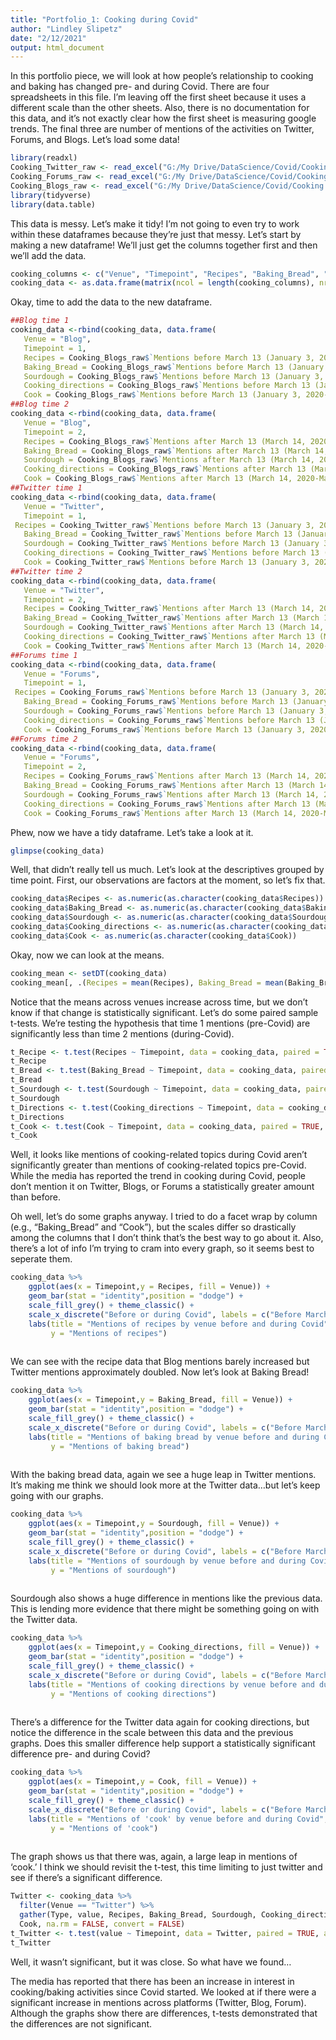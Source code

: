 ```yaml
---
title: "Portfolio_1: Cooking during Covid"
author: "Lindley Slipetz"
date: "2/12/2021"
output: html_document
---
```


In this portfolio piece, we will look at how people's relationship to cooking and baking has changed pre- and during Covid. There are four spreadsheets in this file. I'm leaving off the first sheet because it uses a different scale than the other sheets. Also, there is no documentation for this data, and it's not exactly clear how the first sheet is measuring google trends. The final three are number of mentions of the activities on Twitter, Forums, and Blogs. Let's load some data! 

```r
library(readxl)
Cooking_Twitter_raw <- read_excel("G:/My Drive/DataScience/Covid/Cooking.xlsx", sheet = 2)
Cooking_Forums_raw <- read_excel("G:/My Drive/DataScience/Covid/Cooking.xlsx", sheet = 3)
Cooking_Blogs_raw <- read_excel("G:/My Drive/DataScience/Covid/Cooking.xlsx", sheet = 4)
library(tidyverse)
library(data.table)
```

This data is messy. Let's make it tidy! I'm not going to even try to work within these dataframes because they're just that messy. Let's start by making a new dataframe! We'll just get the columns together first and then we'll add the data.

```r
cooking_columns <- c("Venue", "Timepoint", "Recipes", "Baking_Bread", "Sourdough", "Cooking_directions", "Cook")
cooking_data <- as.data.frame(matrix(ncol = length(cooking_columns), nrow=0, dimnames = list(NULL,cooking_columns)) )
```

Okay, time to add the data to the new dataframe. 

```r
##Blog time 1
cooking_data <-rbind(cooking_data, data.frame(
   Venue = "Blog",
   Timepoint = 1,
   Recipes = Cooking_Blogs_raw$`Mentions before March 13 (January 3, 2020-March 12, 2020)...8`[Cooking_Blogs_raw$...7 == "Recipes" & is.na(Cooking_Blogs_raw$...7) == FALSE],
   Baking_Bread = Cooking_Blogs_raw$`Mentions before March 13 (January 3, 2020-March 12, 2020)...8`[Cooking_Blogs_raw$...7 == "Baking bread" & is.na(Cooking_Blogs_raw$...7) == FALSE], 
   Sourdough = Cooking_Blogs_raw$`Mentions before March 13 (January 3, 2020-March 12, 2020)...8`[Cooking_Blogs_raw$...7 == "Sourdough" & is.na(Cooking_Blogs_raw$...7) == FALSE],
   Cooking_directions = Cooking_Blogs_raw$`Mentions before March 13 (January 3, 2020-March 12, 2020)...8`[Cooking_Blogs_raw$...7 == "Cooking Directions" & is.na(Cooking_Blogs_raw$...7) == FALSE],
   Cook = Cooking_Blogs_raw$`Mentions before March 13 (January 3, 2020-March 12, 2020)...8`[Cooking_Blogs_raw$...7 == "Cook" & is.na(Cooking_Blogs_raw$...7) == FALSE]))
##Blog time 2  
cooking_data <-rbind(cooking_data, data.frame(
   Venue = "Blog",
   Timepoint = 2,
   Recipes = Cooking_Blogs_raw$`Mentions after March 13 (March 14, 2020-May 22, 2020)...10`[Cooking_Blogs_raw$...7 == "Recipes" & is.na(Cooking_Blogs_raw$...7) == FALSE],
   Baking_Bread = Cooking_Blogs_raw$`Mentions after March 13 (March 14, 2020-May 22, 2020)...10`[Cooking_Blogs_raw$...7 == "Baking bread" & is.na(Cooking_Blogs_raw$...7) == FALSE], 
   Sourdough = Cooking_Blogs_raw$`Mentions after March 13 (March 14, 2020-May 22, 2020)...10`[Cooking_Blogs_raw$...7 == "Sourdough" & is.na(Cooking_Blogs_raw$...7) == FALSE],
   Cooking_directions = Cooking_Blogs_raw$`Mentions after March 13 (March 14, 2020-May 22, 2020)...10`[Cooking_Blogs_raw$...7 == "Cooking Directions" & is.na(Cooking_Blogs_raw$...7) == FALSE],
   Cook = Cooking_Blogs_raw$`Mentions after March 13 (March 14, 2020-May 22, 2020)...10`[Cooking_Blogs_raw$...7 == "Cook" & is.na(Cooking_Blogs_raw$...7) == FALSE]))
##Twitter time 1  
cooking_data <-rbind(cooking_data, data.frame(
   Venue = "Twitter",
   Timepoint = 1,
 Recipes = Cooking_Twitter_raw$`Mentions before March 13 (January 3, 2020-March 12, 2020)...8`[Cooking_Twitter_raw$...7 == "Recipes" & is.na(Cooking_Twitter_raw$...7) == FALSE],
   Baking_Bread = Cooking_Twitter_raw$`Mentions before March 13 (January 3, 2020-March 12, 2020)...8`[Cooking_Twitter_raw$...7 == "Baking bread" & is.na(Cooking_Twitter_raw$...7) == FALSE], 
   Sourdough = Cooking_Twitter_raw$`Mentions before March 13 (January 3, 2020-March 12, 2020)...8`[Cooking_Twitter_raw$...7 == "Sourdough" & is.na(Cooking_Twitter_raw$...7) == FALSE],
   Cooking_directions = Cooking_Twitter_raw$`Mentions before March 13 (January 3, 2020-March 12, 2020)...8`[Cooking_Twitter_raw$...7 == "Cooking Directions" & is.na(Cooking_Twitter_raw$...7) == FALSE],
   Cook = Cooking_Twitter_raw$`Mentions before March 13 (January 3, 2020-March 12, 2020)...8`[Cooking_Twitter_raw$...7 == "Cook" & is.na(Cooking_Twitter_raw$...7) == FALSE]))
##Twitter time 2  
cooking_data <-rbind(cooking_data, data.frame(
   Venue = "Twitter",
   Timepoint = 2,
   Recipes = Cooking_Twitter_raw$`Mentions after March 13 (March 14, 2020-May 22, 2020)...10`[Cooking_Twitter_raw$...7 == "Recipes" & is.na(Cooking_Twitter_raw$...7) == FALSE],
   Baking_Bread = Cooking_Twitter_raw$`Mentions after March 13 (March 14, 2020-May 22, 2020)...10`[Cooking_Twitter_raw$...7 == "Baking bread" & is.na(Cooking_Twitter_raw$...7) == FALSE], 
   Sourdough = Cooking_Twitter_raw$`Mentions after March 13 (March 14, 2020-May 22, 2020)...10`[Cooking_Twitter_raw$...7 == "Sourdough" & is.na(Cooking_Twitter_raw$...7) == FALSE],
   Cooking_directions = Cooking_Twitter_raw$`Mentions after March 13 (March 14, 2020-May 22, 2020)...10`[Cooking_Twitter_raw$...7 == "Cooking Directions" & is.na(Cooking_Twitter_raw$...7) == FALSE],
   Cook = Cooking_Twitter_raw$`Mentions after March 13 (March 14, 2020-May 22, 2020)...10`[Cooking_Twitter_raw$...7 == "Cook" & is.na(Cooking_Twitter_raw$...7) == FALSE]))
##Forums time 1  
cooking_data <-rbind(cooking_data, data.frame(
   Venue = "Forums",
   Timepoint = 1,
 Recipes = Cooking_Forums_raw$`Mentions before March 13 (January 3, 2020-March 12, 2020)...8`[Cooking_Forums_raw$...7 == "Recipes" & is.na(Cooking_Forums_raw$...7) == FALSE],
   Baking_Bread = Cooking_Forums_raw$`Mentions before March 13 (January 3, 2020-March 12, 2020)...8`[Cooking_Forums_raw$...7 == "Baking bread" & is.na(Cooking_Forums_raw$...7) == FALSE], 
   Sourdough = Cooking_Forums_raw$`Mentions before March 13 (January 3, 2020-March 12, 2020)...8`[Cooking_Forums_raw$...7 == "Sourdough" & is.na(Cooking_Forums_raw$...7) == FALSE],
   Cooking_directions = Cooking_Forums_raw$`Mentions before March 13 (January 3, 2020-March 12, 2020)...8`[Cooking_Forums_raw$...7 == "Cooking Directions" & is.na(Cooking_Forums_raw$...7) == FALSE],
   Cook = Cooking_Forums_raw$`Mentions before March 13 (January 3, 2020-March 12, 2020)...8`[Cooking_Forums_raw$...7 == "Cook" & is.na(Cooking_Forums_raw$...7) == FALSE]))
##Forums time 2  
cooking_data <-rbind(cooking_data, data.frame(
   Venue = "Forums",
   Timepoint = 2,
   Recipes = Cooking_Forums_raw$`Mentions after March 13 (March 14, 2020-May 22, 2020)...10`[Cooking_Forums_raw$...7 == "Recipes" & is.na(Cooking_Forums_raw$...7) == FALSE],
   Baking_Bread = Cooking_Forums_raw$`Mentions after March 13 (March 14, 2020-May 22, 2020)...10`[Cooking_Forums_raw$...7 == "Baking bread" & is.na(Cooking_Forums_raw$...7) == FALSE], 
   Sourdough = Cooking_Forums_raw$`Mentions after March 13 (March 14, 2020-May 22, 2020)...10`[Cooking_Forums_raw$...7 == "Sourdough" & is.na(Cooking_Forums_raw$...7) == FALSE],
   Cooking_directions = Cooking_Forums_raw$`Mentions after March 13 (March 14, 2020-May 22, 2020)...10`[Cooking_Forums_raw$...7 == "Cooking Directions" & is.na(Cooking_Forums_raw$...7) == FALSE],
   Cook = Cooking_Forums_raw$`Mentions after March 13 (March 14, 2020-May 22, 2020)...10`[Cooking_Forums_raw$...7 == "Cook" & is.na(Cooking_Forums_raw$...7) == FALSE]))
```

Phew, now we have a tidy dataframe. Let's take a look at it.

```r
glimpse(cooking_data)
```

Well, that didn't really tell us much. Let's look at the descriptives grouped by time point. First, our observations are factors at the moment, so let's fix that.

```r
cooking_data$Recipes <- as.numeric(as.character(cooking_data$Recipes))
cooking_data$Baking_Bread <- as.numeric(as.character(cooking_data$Baking_Bread))
cooking_data$Sourdough <- as.numeric(as.character(cooking_data$Sourdough))
cooking_data$Cooking_directions <- as.numeric(as.character(cooking_data$Cooking_directions))
cooking_data$Cook <- as.numeric(as.character(cooking_data$Cook))
```

Okay, now we can look at the means.

```r
cooking_mean <- setDT(cooking_data) 
cooking_mean[, .(Recipes = mean(Recipes), Baking_Bread = mean(Baking_Bread), Sourdough = mean(Sourdough), Cooking_directions = mean(Cooking_directions), Cook = mean(Cook)), by = .(Timepoint)]
```
Notice that the means across venues increase across time, but we don't know if that change is statistically significant. Let's do some paired sample t-tests. We're testing the hypothesis that time 1 mentions (pre-Covid) are significantly less than time 2 mentions (during-Covid).

```r
t_Recipe <- t.test(Recipes ~ Timepoint, data = cooking_data, paired = TRUE, alternative = "less")
t_Recipe
t_Bread <- t.test(Baking_Bread ~ Timepoint, data = cooking_data, paired = TRUE, alternative = "less")
t_Bread
t_Sourdough <- t.test(Sourdough ~ Timepoint, data = cooking_data, paired = TRUE, alternative = "less")
t_Sourdough
t_Directions <- t.test(Cooking_directions ~ Timepoint, data = cooking_data, paired = TRUE, alternative = "less")
t_Directions
t_Cook <- t.test(Cook ~ Timepoint, data = cooking_data, paired = TRUE, alternative = "less")
t_Cook
```
Well, it looks like mentions of cooking-related topics during Covid aren't significantly greater than mentions of cooking-related topics pre-Covid. While the media has reported the trend in cooking during Covid, people don't mention it on Twitter, Blogs, or Forums a statistically greater amount than before.  

Oh well, let's do some graphs anyway. I tried to do a facet wrap by column (e.g., "Baking_Bread" and "Cook"), but the scales differ so drastically among the columns that I don't think that's the best way to go about it. Also, there's a lot of info I'm trying to cram into every graph, so it seems best to seperate them.

```r
cooking_data %>% 
    ggplot(aes(x = Timepoint,y = Recipes, fill = Venue)) + 
    geom_bar(stat = "identity",position = "dodge") + 
    scale_fill_grey() + theme_classic() +
    scale_x_discrete("Before or during Covid", labels = c("Before March 13th, 2020", "After March 13th, 2020"), limits = c(1, 2)) + 
    labs(title = "Mentions of recipes by venue before and during Covid",
         y = "Mentions of recipes")
 
```

We can see with the recipe data that Blog mentions barely increased but Twitter mentions approximately doubled. Now let's look at Baking Bread!

```r
cooking_data %>% 
    ggplot(aes(x = Timepoint,y = Baking_Bread, fill = Venue)) + 
    geom_bar(stat = "identity",position = "dodge") + 
    scale_fill_grey() + theme_classic() +
    scale_x_discrete("Before or during Covid", labels = c("Before March 13th, 2020", "After March 13th, 2020"), limits = c(1, 2)) + 
    labs(title = "Mentions of baking bread by venue before and during Covid",
         y = "Mentions of baking bread")
 
```

With the baking bread data, again we see a huge leap in Twitter mentions. It's making me think we should look more at the Twitter data...but let's keep going with our graphs.

```r
cooking_data %>% 
    ggplot(aes(x = Timepoint,y = Sourdough, fill = Venue)) + 
    geom_bar(stat = "identity",position = "dodge") + 
    scale_fill_grey() + theme_classic() +
    scale_x_discrete("Before or during Covid", labels = c("Before March 13th, 2020", "After March 13th, 2020"), limits = c(1, 2)) + 
    labs(title = "Mentions of sourdough by venue before and during Covid",
         y = "Mentions of sourdough")
 
```

Sourdough also shows a huge difference in mentions like the previous data. This is lending more evidence that there might be something going on with the Twitter data.

```r
cooking_data %>% 
    ggplot(aes(x = Timepoint,y = Cooking_directions, fill = Venue)) + 
    geom_bar(stat = "identity",position = "dodge") + 
    scale_fill_grey() + theme_classic() +
    scale_x_discrete("Before or during Covid", labels = c("Before March 13th, 2020", "After March 13th, 2020"), limits = c(1, 2)) + 
    labs(title = "Mentions of cooking directions by venue before and during Covid",
         y = "Mentions of cooking directions")
 
```

There's a difference for the Twitter data again for cooking directions, but notice the difference in the scale between this data and the previous graphs. Does this smaller difference help support a statistically significant difference pre- and during Covid?

```r
cooking_data %>% 
    ggplot(aes(x = Timepoint,y = Cook, fill = Venue)) + 
    geom_bar(stat = "identity",position = "dodge") + 
    scale_fill_grey() + theme_classic() +
    scale_x_discrete("Before or during Covid", labels = c("Before March 13th, 2020", "After March 13th, 2020"), limits = c(1, 2)) + 
    labs(title = "Mentions of 'cook' by venue before and during Covid",
         y = "Mentions of 'cook")
 
```


The graph shows us that there was, again, a large leap in mentions of 'cook.' I think we should revisit the t-test, this time limiting to just twitter and see if there's a significant difference.

```r
Twitter <- cooking_data %>%
  filter(Venue == "Twitter") %>%
  gather(Type, value, Recipes, Baking_Bread, Sourdough, Cooking_directions,    
  Cook, na.rm = FALSE, convert = FALSE) 
t_Twitter <- t.test(value ~ Timepoint, data = Twitter, paired = TRUE, alternative = "less")
t_Twitter

```

Well, it wasn't significant, but it was close. So what have we found...

The media has reported that there has been an increase in interest in cooking/baking activities since Covid started. We looked at if there were a significant increase in mentions across platforms (Twitter, Blog, Forum). Although the graphs show there are differences, t-tests demonstrated that the differences are not significant. 